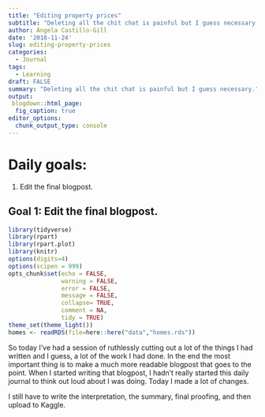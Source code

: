 ```yaml
---
title: "Editing property prices"
subtitle: "Deleting all the chit chat is painful but I guess necessary."
author: Ángela Castillo-Gill
date: '2018-11-24'
slug: editing-property-prices
categories:
  - Journal
tags: 
  - Learning
draft: FALSE
summary: "Deleting all the chit chat is painful but I guess necessary."
output:
 blogdown::html_page:
  fig_caption: true
editor_options: 
  chunk_output_type: console
---
```


# Daily goals:

1. Edit the final blogpost.

## Goal 1: Edit the final blogpost.

```r
library(tidyverse)
library(rpart)
library(rpart.plot)
library(knitr)
options(digits=4)
options(scipen = 999)
opts_chunk$set(echo = FALSE,
               warning = FALSE,
               error = FALSE,
               message = FALSE,
               collapse= TRUE,
               comment = NA,
               tidy = TRUE)
theme_set(theme_light())
homes <- readRDS(file=here::here("data","homes.rds"))
```

So today I've had a session of ruthlessly cutting out a lot of the things I had written and I guess, a lot of the work I had done. In the end the most important thing is to make a much more readable blogpost that goes to the point. When I started writing that blogpost, I hadn't really started this daily journal to think out loud about I was doing. Today I made a lot of changes.

I still have to write the interpretation, the summary, final proofing, and then upload to Kaggle. 
